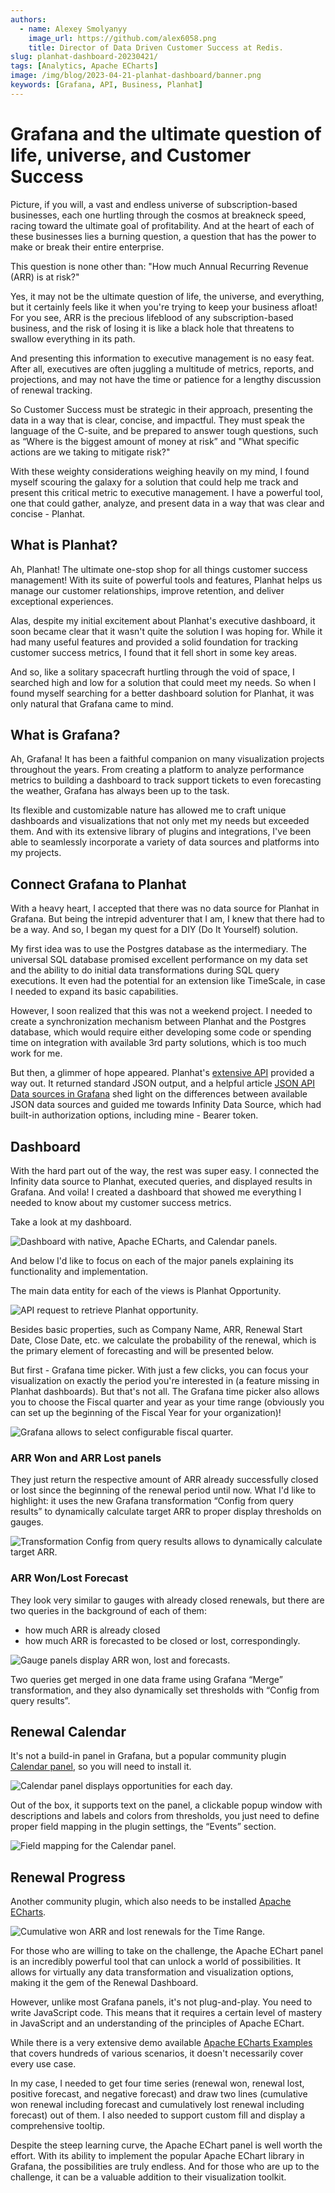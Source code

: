 ```yaml
---
authors:
  - name: Alexey Smolyanyy
    image_url: https://github.com/alex6058.png
    title: Director of Data Driven Customer Success at Redis.
slug: planhat-dashboard-20230421/
tags: [Analytics, Apache ECharts]
image: /img/blog/2023-04-21-planhat-dashboard/banner.png
keywords: [Grafana, API, Business, Planhat]
---
```



# Grafana and the ultimate question of life, universe, and Customer Success

Picture, if you will, a vast and endless universe of subscription-based businesses, each one hurtling through the cosmos at breakneck speed, racing toward the ultimate goal of profitability. And at the heart of each of these businesses lies a burning question, a question that has the power to make or break their entire enterprise.

This question is none other than: "How much Annual Recurring Revenue (ARR) is at risk?"

Yes, it may not be the ultimate question of life, the universe, and everything, but it certainly feels like it when you're trying to keep your business afloat! For you see, ARR is the precious lifeblood of any subscription-based business, and the risk of losing it is like a black hole that threatens to swallow everything in its path.

And presenting this information to executive management is no easy feat. After all, executives are often juggling a multitude of metrics, reports, and projections, and may not have the time or patience for a lengthy discussion of renewal tracking.

So Customer Success must be strategic in their approach, presenting the data in a way that is clear, concise, and impactful. They must speak the language of the C-suite, and be prepared to answer tough questions, such as “Where is the biggest amount of money at risk” and "What specific actions are we taking to mitigate risk?"

With these weighty considerations weighing heavily on my mind, I found myself scouring the galaxy for a solution that could help me track and present this critical metric to executive management. I have a powerful tool, one that could gather, analyze, and present data in a way that was clear and concise - Planhat.

## What is Planhat?

Ah, Planhat! The ultimate one-stop shop for all things customer success management! With its suite of powerful tools and features, Planhat helps us manage our customer relationships, improve retention, and deliver exceptional experiences.

Alas, despite my initial excitement about Planhat's executive dashboard, it soon became clear that it wasn't quite the solution I was hoping for. While it had many useful features and provided a solid foundation for tracking customer success metrics, I found that it fell short in some key areas.

And so, like a solitary spacecraft hurtling through the void of space, I searched high and low for a solution that could meet my needs. So when I found myself searching for a better dashboard solution for Planhat, it was only natural that Grafana came to mind.

## What is Grafana?

Ah, Grafana! It has been a faithful companion on many visualization projects throughout the years. From creating a platform to analyze performance metrics to building a dashboard to track support tickets to even forecasting the weather, Grafana has always been up to the task.

Its flexible and customizable nature has allowed me to craft unique dashboards and visualizations that not only met my needs but exceeded them. And with its extensive library of plugins and integrations, I've been able to seamlessly incorporate a variety of data sources and platforms into my projects.

## Connect Grafana to Planhat

With a heavy heart, I accepted that there was no data source for Planhat in Grafana. But being the intrepid adventurer that I am, I knew that there had to be a way. And so, I began my quest for a DIY (Do It Yourself) solution.

My first idea was to use the Postgres database as the intermediary. The universal SQL database promised excellent performance on my data set and the ability to do initial data transformations during SQL query executions. It even had the potential for an extension like TimeScale, in case I needed to expand its basic capabilities.

However, I soon realized that this was not a weekend project. I needed to create a synchronization mechanism between Planhat and the Postgres database, which would require either developing some code or spending time on integration with available 3rd party solutions, which is too much work for me.

But then, a glimmer of hope appeared. Planhat's [extensive API](https://docs.planhat.com/) provided a way out. It returned standard JSON output, and a helpful article [JSON API Data sources in Grafana](https://volkovlabs.io/blog/json-api-data-sources-in-grafana-20230104/) shed light on the differences between available JSON data sources and guided me towards Infinity Data Source, which had built-in authorization options, including mine - Bearer token.

## Dashboard

With the hard part out of the way, the rest was super easy. I connected the Infinity data source to Planhat, executed queries, and displayed results in Grafana. And voila! I created a dashboard that showed me everything I needed to know about my customer success metrics.

Take a look at my dashboard.

<Image
  title="Dashboard with native, Apache ECharts, and Calendar panels."
  src="/img/blog/2023-04-21-planhat-dashboard/dashboard.png"
/>

And below I'd like to focus on each of the major panels explaining its functionality and implementation.

The main data entity for each of the views is Planhat Opportunity.

<Image
  title="API request to retrieve Planhat opportunity."
  src="/img/blog/2023-04-21-planhat-dashboard/opportunity.png"
/>

Besides basic properties, such as Company Name, ARR, Renewal Start Date, Close Date, etc. we calculate the probability of the renewal, which is the primary element of forecasting and will be presented below.

But first - Grafana time picker. With just a few clicks, you can focus your visualization on exactly the period you're interested in (a feature missing in Planhat dashboards). But that's not all. The Grafana time picker also allows you to choose the Fiscal quarter and year as your time range (obviously you can set up the beginning of the Fiscal Year for your organization)!

<Image
  title="Grafana allows to select configurable fiscal quarter."
  src="/img/blog/2023-04-21-planhat-dashboard/timerange.png"
/>

### ARR Won and ARR Lost panels

They just return the respective amount of ARR already successfully closed or lost since the beginning of the renewal period until now. What I'd like to highlight: it uses the new Grafana transformation “Config from query results” to dynamically calculate target ARR to proper display thresholds on gauges.

<Image
  title="Transformation Config from query results allows to dynamically calculate target ARR."
  src="/img/blog/2023-04-21-planhat-dashboard/config.png"
/>

### ARR Won/Lost Forecast

They look very similar to gauges with already closed renewals, but there are two queries in the background of each of them:

- how much ARR is already closed
- how much ARR is forecasted to be closed or lost, correspondingly.

<Image
  title="Gauge panels display ARR won, lost and forecasts."
  src="/img/blog/2023-04-21-planhat-dashboard/gauge.png"
/>

Two queries get merged in one data frame using Grafana “Merge” transformation, and they also dynamically set thresholds with “Config from query results”.

## Renewal Calendar

It's not a build-in panel in Grafana, but a popular community plugin [Calendar panel](https://grafana.com/grafana/plugins/marcusolsson-calendar-panel/), so you will need to install it.

<Image
  title="Calendar panel displays opportunities for each day."
  src="/img/blog/2023-04-21-planhat-dashboard/calendar.png"
/>

Out of the box, it supports text on the panel, a clickable popup window with descriptions and labels and colors from thresholds, you just need to define proper field mapping in the plugin settings, the “Events” section.

<Image
  title="Field mapping for the Calendar panel."
  src="/img/blog/2023-04-21-planhat-dashboard/events.png"
/>

## Renewal Progress

Another community plugin, which also needs to be installed [Apache ECharts](https://grafana.com/grafana/plugins/volkovlabs-echarts-panel/).

<Image
  title="Cumulative won ARR and lost renewals for the Time Range."
  src="/img/blog/2023-04-21-planhat-dashboard/echarts.png"
/>

For those who are willing to take on the challenge, the Apache EChart panel is an incredibly powerful tool that can unlock a world of possibilities. It allows for virtually any data transformation and visualization options, making it the gem of the Renewal Dashboard.

However, unlike most Grafana panels, it's not plug-and-play. You need to write JavaScript code. This means that it requires a certain level of mastery in JavaScript and an understanding of the principles of Apache EChart.

While there is a very extensive demo available [Apache ECharts Examples](https://echarts.volkovlabs.io/d/pL5iH7FVk/home?orgId=1) that covers hundreds of various scenarios, it doesn't necessarily cover every use case.

In my case, I needed to get four time series (renewal won, renewal lost, positive forecast, and negative forecast) and draw two lines (cumulative won renewal including forecast and cumulatively lost renewal including forecast) out of them. I also needed to support custom fill and display a comprehensive tooltip.

Despite the steep learning curve, the Apache EChart panel is well worth the effort. With its ability to implement the popular Apache EChart library in Grafana, the possibilities are truly endless. And for those who are up to the challenge, it can be a valuable addition to their visualization toolkit.
